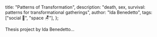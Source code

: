   title: "Patterns of Transformation",
  description: "death, sex, survival: patterns for transformational gatherings",
  author: "Ida Benedetto",
  tags: ["social 👥", "space 🪑"],
};

<PLHead title={meta.title} description={meta.description} />

<PLMeta
  title={meta.title}
  description={meta.description}
  author={meta.author}
  tags={meta.tags}
/>

Thesis project by Ida Benedetto…

<PLLinks>
  <PLLink
    title="Patterns of Transformation"
    url="https://patternsoftransformation.com/"
  />
  <PLLink
    title="Patterns of Transformation - portfolio page"
    url="https://uncommonplaces.com/projects/patternsoftransformation/"
  />
</PLLinks>
